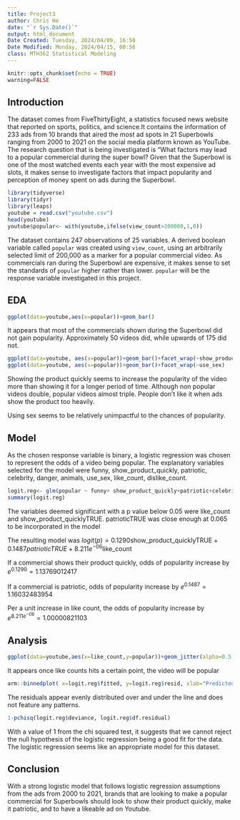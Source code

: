---
title: Project3
author: Chris He
date: "`r Sys.Date()`"
output: html_document
Date Created: Tuesday, 2024/04/09, 16:50
Date Modified: Monday, 2024/04/15, 00:56
class: MTH362 Statistical Modeling
---

```{r setup, include=FALSE}
knitr::opts_chunk$set(echo = TRUE)
warning=FALSE
```

## Introduction

The dataset comes from FiveThirtyEight, a statistics focused news website that reported on sports, politics, and science.It contains the information of 233 ads from 10 brands that aired the most ad spots in 21 Superbowls ranging from 2000 to 2021 on the social media platform known as YouTube. The research question that is being investigated is "What factors may lead to a popular commercial during the super bowl? Given that the Superbowl is one of the most watched events each year with the most expensive ad slots, it makes sense to investigate factors that impact popularity and perception of money spent on ads during the Superbowl.

```{r}
library(tidyverse)
library(tidyr)
library(leaps)
youtube = read.csv("youtube.csv")
head(youtube)
youtube$popular<- with(youtube,ifelse(view_count>200000,1,0))
```

The dataset contains 247 observations of 25 variables. A derived boolean variable called `popular` was created using `view_count`, using an arbitrarily selected limit of 200,000 as a marker for a popular commercial video. As commercials ran during the Superbowl are expensive, it makes sense to set the standards of `popular` higher rather than lower. `popular` will be the response variable investigated in this project.

## EDA

```{r}
ggplot(data=youtube,aes(x=popular))+geom_bar()
```

It appears that most of the commercials shown during the Superbowl did not gain popularity. Approximately 50 videos did, while upwards of 175 did not.

```{r}
ggplot(data=youtube, aes(x=popular))+geom_bar()+facet_wrap(~show_product_quickly)
ggplot(data=youtube, aes(x=popular))+geom_bar()+facet_wrap(~use_sex)
```

Showing the product quickly seems to increase the popularity of the video more than showing it for a longer period of time. Although non popular videos double, popular videos almost triple. People don't like it when ads show the product too heavily.

Using sex seems to be relatively unimpactful to the chances of popularity.

## Model

As the chosen response variable is binary, a logistic regression was chosen to represent the odds of a video being popular. The explanatory variables selected for the model were funny, show_product_quickly, patriotic, celebrity, danger, animals, use_sex, like_count, dislike_count.

```{r}
logit.reg<- glm(popular ~ funny+ show_product_quickly+patriotic+celebrity+danger+animals+use_sex+like_count+dislike_count,data=youtube)
summary(logit.reg)
```

The variables deemed significant with a p value below 0.05 were like_count and show_product_quicklyTRUE. patrioticTRUE was close enough at 0.065 to be incorporated in the model

The resulting model was $logit(p)=0.1290\text{show_product_quicklyTRUE}+0.1487patrioticTRUE+8.211e^{-06}\text{like_count}$

If a commercial shows their product quickly, odds of popularity increase by $e^{0.1290}=1.13769012417$

If a commercial is patriotic, odds of popularity increase by $e^{0.1487}=1.16032483954$

Per a unit increase in like count, the odds of popularity increase by $e^{8.211e^{-06}}=1.00000821103$

## Analysis

```{r}
ggplot(data=youtube,aes(x=like_count,y=popular))+geom_jitter(alpha=0.5, height=0.1) + geom_smooth(method='glm', method.args=list(family='binomial'), se=TRUE) + labs(x='like_count', y='Popular?: 0 = No, 1 = Yes')
```

It appears once like counts hits a certain point, the video will be popular

```{r}
arm::binnedplot( x=logit.reg$fitted, y=logit.reg$resid, xlab="Predicted Probabilities", main="Bin Resid vs. Pred Prob", col.int = FALSE)
```

The residuals appear evenly distributed over and under the line and does not feature any patterns.

```{r}
1-pchisq(logit.reg$deviance, logit.reg$df.residual)
```

With a value of 1 from the chi squared test, it suggests that we cannot reject the null hypothesis of the logistic regression being a good fit for the data. The logistic regression seems like an appropriate model for this dataset.

## Conclusion

With a strong logistic model that follows logistic regression assumptions from the ads from 2000 to 2021, brands that are looking to make a popular commercial for Superbowls should look to show their product quickly, make it patriotic, and to have a likeable ad on Youtube.

